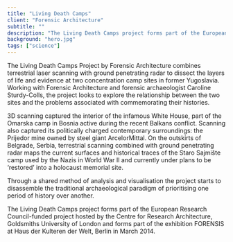 ```yaml
---
title: "Living Death Camps"
client: "Forensic Architecture"
subtitle: ""
description: "The Living Death Camps project forms part of the European Research Council-funded project hosted by the Centre for Research Architecture, Goldsmiths University of London and forms part of the exhibition FORENSIS at Haus der Kulteren der Welt, Berlin in March 2014."
background: "hero.jpg"
tags: ["science"]
---
```



The Living Death Camps Project by Forensic Architecture combines terrestrial laser scanning with ground penetrating radar to dissect the layers of life and evidence at two concentration camp sites in former Yugoslavia. Working with Forensic Architecture and forensic archaeologist Caroline Sturdy-Colls, the project looks to explore the relationship between the two sites and the problems associated with commemorating their histories.

3D scanning captured the interior of the infamous White House, part of the Omarska camp in Bosnia active during the recent Balkans conflict. Scanning also captured its politically charged contemporary surroundings: the Prijedor mine owned by steel giant ArcelorMittal. On the outskirts of Belgrade, Serbia, terrestrial scanning combined with ground penetrating radar maps the current surfaces and historical traces of the Staro Sajmište camp used by the Nazis in World War II and currently under plans to be ‘restored’ into a holocaust memorial site.

Through a shared method of analysis and visualisation the project starts to disassemble the traditional archaeological paradigm of prioritising one period of history over another.

The Living Death Camps project forms part of the European Research Council-funded project hosted by the Centre for Research Architecture, Goldsmiths University of London and forms part of the exhibition FORENSIS at Haus der Kulteren der Welt, Berlin in March 2014.

<ImageMagic
  href="forensic-architecture-01.jpg"
  caption="Surface elevation imaging of an area surrounding the Yugoslav Pavilion"
/>
<InlineImages>
  <ImageMagic
    href="forensic-architecture-03.jpg"
    caption="A view of the central tower with GPR"
  />
  <ImageMagic
    href="forensic-architecture-04.jpg"
    caption="A sectional perspective of the area surrounding the German Pavilion"
  />
</InlineImages>
<ImageMagic
  href="forensic-architecture-07.jpg"
  caption="Perspective plan of the White House, Omarska Camp, Bosnia"
/>
